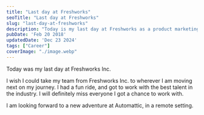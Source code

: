 ```yaml
---
title: "Last day at Freshworks"
seoTitle: "Last day at Freshworks"
slug: "last-day-at-freshworks"
description: "Today is my last day at Freshworks as a product marketing analyst. I am looking forward to a new adventure at Automattic."
pubDate: 'Feb 20 2018'
updatedDate: 'Dec 23 2024'
tags: ["Career"]
coverImage: "./image.webp"
---
```





Today was my last day at Freshworks Inc. 

I wish I could take my team from Freshworks Inc. to wherever I am moving next on my journey. I had a fun ride, and got to work with the best talent in the industry. I will definitely miss everyone I got a chance to work with.

I am looking forward to a new adventure at Automattic, in a remote setting.
